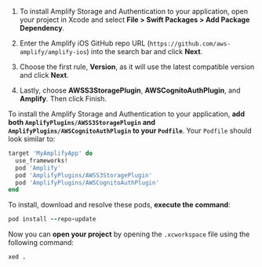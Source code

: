 <BlockSwitcher>

<Block name="Swift Package Manager">

1. To install Amplify Storage and Authentication to your application, open your project in Xcode and select **File > Swift Packages > Add Package Dependency**.

2. Enter the Amplify iOS GitHub repo URL (`https://github.com/aws-amplify/amplify-ios`) into the search bar and click **Next**.

3. Choose the first rule, **Version**, as it will use the latest compatible version and click **Next**.

4. Lastly, choose **AWSS3StoragePlugin**, **AWSCognitoAuthPlugin**, and **Amplify**. Then click Finish.

</Block>

<Block name="CocoaPods">

To install the Amplify Storage and Authentication to your application, **add both `AmplifyPlugins/AWSS3StoragePlugin` and `AmplifyPlugins/AWSCognitoAuthPlugin` to your `Podfile`**.  Your `Podfile` should look similar to:

```ruby
target 'MyAmplifyApp' do
  use_frameworks!
  pod 'Amplify'
  pod 'AmplifyPlugins/AWSS3StoragePlugin'
  pod 'AmplifyPlugins/AWSCognitoAuthPlugin'
end
```

To install, download and resolve these pods, **execute the command**:

```ruby
pod install --repo-update
```

Now you can **open your project** by opening the `.xcworkspace` file using the following command:

```ruby
xed .
```

</Block>

</BlockSwitcher>
